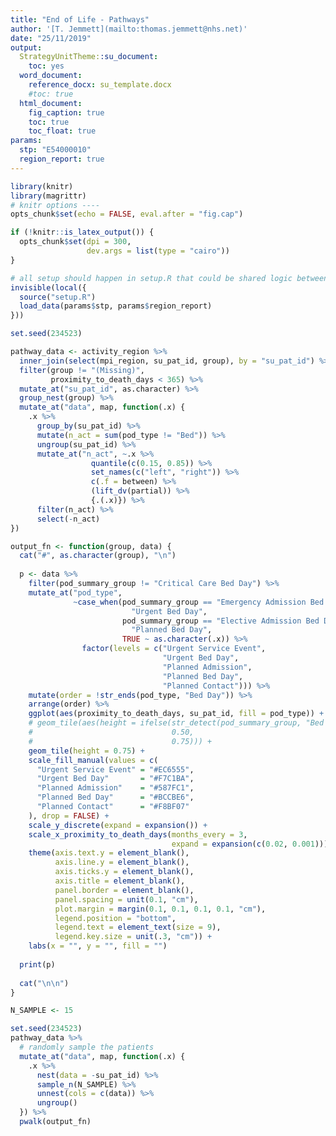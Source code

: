 ```yaml
---
title: "End of Life - Pathways"
author: '[T. Jemmett](mailto:thomas.jemmett@nhs.net)'
date: "25/11/2019"
output:
  StrategyUnitTheme::su_document:
    toc: yes
  word_document:
    reference_docx: su_template.docx
    #toc: true
  html_document:
    fig_caption: true
    toc: true
    toc_float: true
params:
  stp: "E54000010"
  region_report: true
---
```


```r
library(knitr)
library(magrittr)
# knitr options ----
opts_chunk$set(echo = FALSE, eval.after = "fig.cap")

if (!knitr::is_latex_output()) {
  opts_chunk$set(dpi = 300,
                 dev.args = list(type = "cairo"))
}

# all setup should happen in setup.R that could be shared logic between files
invisible(local({
  source("setup.R")
  load_data(params$stp, params$region_report)
}))
```

```r
set.seed(234523)

pathway_data <- activity_region %>%
  inner_join(select(mpi_region, su_pat_id, group), by = "su_pat_id") %>%
  filter(group != "(Missing)",
         proximity_to_death_days < 365) %>%
  mutate_at("su_pat_id", as.character) %>%
  group_nest(group) %>%
  mutate_at("data", map, function(.x) {
    .x %>%
      group_by(su_pat_id) %>%
      mutate(n_act = sum(pod_type != "Bed")) %>%
      ungroup(su_pat_id) %>%
      mutate_at("n_act", ~.x %>%
                  quantile(c(0.15, 0.85)) %>%
                  set_names(c("left", "right")) %>%
                  c(.f = between) %>%
                  (lift_dv(partial)) %>%
                  {.(.x)}) %>%
      filter(n_act) %>%
      select(-n_act)
})

output_fn <- function(group, data) {
  cat("#", as.character(group), "\n")
  
  p <- data %>%
    filter(pod_summary_group != "Critical Care Bed Day") %>%
    mutate_at("pod_type",
              ~case_when(pod_summary_group == "Emergency Admission Bed Day" ~
                           "Urgent Bed Day",
                         pod_summary_group == "Elective Admission Bed Day" ~
                           "Planned Bed Day",
                         TRUE ~ as.character(.x)) %>%
                factor(levels = c("Urgent Service Event",
                                  "Urgent Bed Day",
                                  "Planned Admission",
                                  "Planned Bed Day",
                                  "Planned Contact"))) %>%
    mutate(order = !str_ends(pod_type, "Bed Day")) %>%
    arrange(order) %>%
    ggplot(aes(proximity_to_death_days, su_pat_id, fill = pod_type)) +
    # geom_tile(aes(height = ifelse(str_detect(pod_summary_group, "Bed Day"),
    #                               0.50,
    #                               0.75))) +
    geom_tile(height = 0.75) +
    scale_fill_manual(values = c(
      "Urgent Service Event" = "#EC6555",
      "Urgent Bed Day"       = "#F7C1BA",
      "Planned Admission"    = "#587FC1",
      "Planned Bed Day"      = "#BCCBE6",
      "Planned Contact"      = "#F8BF07"
    ), drop = FALSE) +
    scale_y_discrete(expand = expansion()) +
    scale_x_proximity_to_death_days(months_every = 3,
                                    expand = expansion(c(0.02, 0.001))) +
    theme(axis.text.y = element_blank(),
          axis.line.y = element_blank(),
          axis.ticks.y = element_blank(),
          axis.title = element_blank(),
          panel.border = element_blank(),
          panel.spacing = unit(0.1, "cm"),
          plot.margin = margin(0.1, 0.1, 0.1, 0.1, "cm"),
          legend.position = "bottom",
          legend.text = element_text(size = 9),
          legend.key.size = unit(.3, "cm")) +
    labs(x = "", y = "", fill = "")
  
  print(p)
  
  cat("\n\n")
}
```

```r
N_SAMPLE <- 15

set.seed(234523)
pathway_data %>%
  # randomly sample the patients
  mutate_at("data", map, function(.x) {
    .x %>%
      nest(data = -su_pat_id) %>%
      sample_n(N_SAMPLE) %>%
      unnest(cols = c(data)) %>%
      ungroup()
  }) %>%
  pwalk(output_fn)
```
